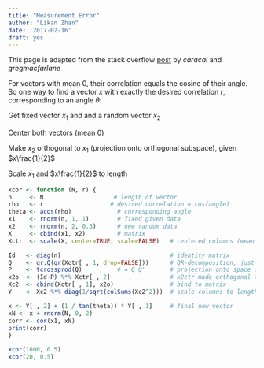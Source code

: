 ```yaml
---
title: "Measurement Error"
author: "Likan Zhan"
date: '2017-02-16'
draft: yes
---
```


This page is adapted from the stack overflow [post](http://stats.stackexchange.com/questions/15011/generate-a-random-variable-with-a-defined-correlation-to-an-existing-variable) by _caracal_ and _gregmacfarlane_

For vectors with mean 0, their correlation equals the cosine of their angle. So one way to find a vector _x_ with exactly the desired correlation _r_, corresponding to an angle $\theta$:

Get fixed vector $x_1$ and and a random vector $x_2$

Center both vectors (mean 0)

Make $x_2$ orthogonal to $x_1$ (projection onto orthogonal subspace), given $x\frac{1}{2}$

Scale $x_1$ and $x\frac{1}{2}$ to length


```r
xcor <- function (N, r) {
n     <- N                    # length of vector
rho   <- r                   # desired correlation = cos(angle)
theta <- acos(rho)             # corresponding angle
x1    <- rnorm(n, 1, 1)        # fixed given data
x2    <- rnorm(n, 2, 0.5)      # new random data
X     <- cbind(x1, x2)         # matrix
Xctr  <- scale(X, center=TRUE, scale=FALSE)   # centered columns (mean 0)

Id   <- diag(n)                               # identity matrix
Q    <- qr.Q(qr(Xctr[ , 1, drop=FALSE]))      # QR-decomposition, just matrix Q
P    <- tcrossprod(Q)          # = Q Q'       # projection onto space defined by x1
x2o  <- (Id-P) %*% Xctr[ , 2]                 # x2ctr made orthogonal to x1ctr
Xc2  <- cbind(Xctr[ , 1], x2o)                # bind to matrix
Y    <- Xc2 %*% diag(1/sqrt(colSums(Xc2^2)))  # scale columns to length 1

x <- Y[ , 2] + (1 / tan(theta)) * Y[ , 1]     # final new vector
xN <- x + rnorm(N, 0, 2)
corr <- cor(x1, xN)
print(corr)
}

xcor(1000, 0.5)
xcor(20, 0.5)

```
